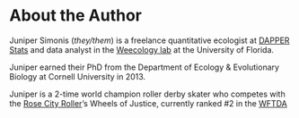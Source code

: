 # About the Author {-}

Juniper Simonis (*they/them*) is a freelance quantitative ecologist at [DAPPER Stats](www.dapperstats.com) 
and data analyst in the [Weecology lab](www.weecology.org) at the University of Florida.

Juniper earned their PhD from the Department of Ecology & Evolutionary Biology at Cornell University in 2013.

Juniper is a 2-time world champion roller derby skater who competes with the [Rose City Roller](www.rosecityrollers.com)'s Wheels of Justice, 
currently ranked #2 in the [WFTDA](www.wftda.com)

